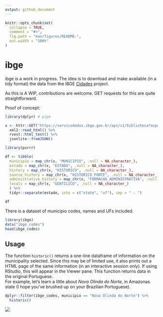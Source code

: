 ```yaml
---
output: github_document
---
```


<!-- README.md is generated from README.Rmd. Please edit that file -->

```r
knitr::opts_chunk$set(
  collapse = TRUE,
  comment = "#>",
  fig.path = "man/figures/README-",
  out.width = "100%"
)
```

# ibge

ibge is a work in progress. The idea is to download and make available (in a tidy format) the data from the IBGE [Cidades](https://cidades.ibge.gov.br/) project. 

As this is A WIP, contributions are welcome. GET requests for this are quite straightforward. 

Proof of concept:

```r

library(dplyr) # pipe

x <- httr::GET("https://servicodados.ibge.gov.br/api/v1/biblioteca?aspas=3&codmun=280030") %>% 
  xml2::read_html() %>% 
  rvest::html_text() %>% 
  jsonlite::fromJSON()

library(purrr)

df <- tibble(
  municipio = map_chr(x, "MUNICIPIO", .null = NA_character_), 
  estado = map_chr(x, "ESTADO", .null = NA_character_),
  history = map_chr(x, "HISTORICO", .null = NA_character_),
  source_history = map_chr(x, "HISTORICO_FONTE", .null = NA_character_),
  administrative_history = map_chr(x, "FORMACAO_ADMINISTRATIVA", .null = NA_character_),
  locals = map_chr(x, "GENTILICO", .null = NA_character_)
  ) %>% 
  tidyr::separate(estado, into = c("state", "uf"), sep = " - ")

df
```

There is a dataset of municipio codes, names and UFs included. 

```r
library(ibge)
data("ibge_codes")
head(ibge_codes)
```

## Usage

The function `historic()` returns a one-line dataframe of information on the municipality selected. Since this may be of limited use, it also prints out a HTML page of the same information (in an interactive session only). If using RStudio, this will appear in the Viewer pane. This function returns data in the original Portuguese.  
For example, let's learn a little about _Nova Olinda do Norte_, in Amazonas state (I hope you've brushed up on your Brazilian Portuguese).  
```r
dplyr::filter(ibge_codes, municipio == "Nova Olinda do Norte") %>% 
  historic()
``` 

<img src="https://i.imgur.com/5JriErp.png">
